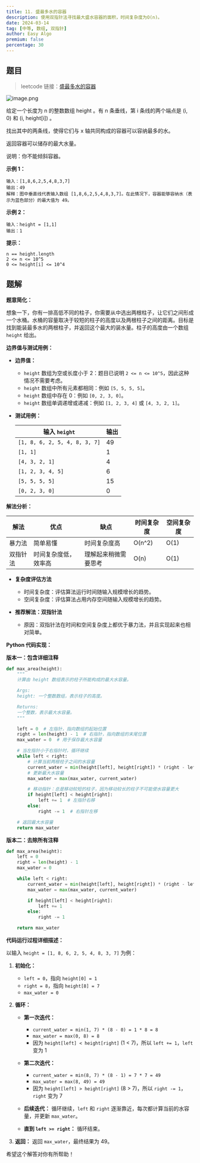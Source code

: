 ```yaml
---
title: 11. 盛最多水的容器
description: 使用双指针法寻找最大盛水容器的面积，时间复杂度为O(n)。
date: 2024-03-14
tag: [中等, 数组, 双指针]
author: Easy Algo
premium: false
percentage: 30
---
```


## 题目

> leetcode 链接：[盛最多水的容器](https://leetcode.cn/problems/container-with-most-water/)

![image.png](https://p0-xtjj-private.juejin.cn/tos-cn-i-73owjymdk6/2f3c024367b34fe0916a8d46d39e849e~tplv-73owjymdk6-jj-mark-v1:0:0:0:0:5o6Y6YeR5oqA5pyv56S-5Yy6IEAg56iL5bqP5ZGY6Ie75Y-U:q75.awebp?policy=eyJ2bSI6MywidWlkIjoiMjI0MjY1OTQ0OTMxODkwNCJ9&rk3s=e9ecf3d6&x-orig-authkey=f32326d3454f2ac7e96d3d06cdbb035152127018&x-orig-expires=1742058337&x-orig-sign=Pan%2BvIzCOuwW%2BBsVApRZ1%2FD4t%2Fw%3D)

给定一个长度为 n 的整数数组 height 。有 n 条垂线，第 i 条线的两个端点是 (i, 0) 和 (i, height[i]) 。

找出其中的两条线，使得它们与 x 轴共同构成的容器可以容纳最多的水。

返回容器可以储存的最大水量。

说明：你不能倾斜容器。

 

**示例 1：**
```
输入：[1,8,6,2,5,4,8,3,7]
输出：49 
解释：图中垂直线代表输入数组 [1,8,6,2,5,4,8,3,7]。在此情况下，容器能够容纳水（表示为蓝色部分）的最大值为 49。
```

**示例 2：**

```
输入：height = [1,1]
输出：1
```
 

**提示：**

```
n == height.length
2 <= n <= 10^5
0 <= height[i] <= 10^4
```

## 题解

**题意简化：**

想象一下，你有一排高低不同的柱子，你需要从中选出两根柱子，让它们之间形成一个水桶。水桶的容量取决于较短的柱子的高度以及两根柱子之间的距离。目标是找到能装最多水的两根柱子，并返回这个最大的装水量。柱子的高度由一个数组 `height` 给出。

**边界值与测试用例：**

*   **边界值：**
    *   `height` 数组为空或长度小于 2：题目已说明 `2 <= n <= 10^5`，因此这种情况不需要考虑。
    *   `height` 数组中所有元素都相同：例如 `[5, 5, 5, 5]`。
    *   `height` 数组中存在 0：例如 `[0, 2, 3, 0]`。
    *   `height` 数组单调递增或递减：例如 `[1, 2, 3, 4]` 或 `[4, 3, 2, 1]`。

*   **测试用例：**

    | 输入 `height`      | 输出 |
    | ------------------ | ---- |
    | `[1, 8, 6, 2, 5, 4, 8, 3, 7]` | 49   |
    | `[1, 1]`           | 1    |
    | `[4, 3, 2, 1]`     | 4    |
    | `[1, 2, 3, 4, 5]` | 6    |
    | `[5, 5, 5, 5]`     | 15   |
    | `[0, 2, 3, 0]`     | 0    |

**解法分析：**

| 解法       | 优点                               | 缺点                               | 时间复杂度 | 空间复杂度 |
| ---------- | ---------------------------------- | ---------------------------------- | -------- | -------- |
| 暴力法     | 简单易懂                           | 时间复杂度高                       | O(n^2)   | O(1)     |
| 双指针法   | 时间复杂度低，效率高                 | 理解起来稍微需要思考                 | O(n)     | O(1)     |

*   **复杂度评估方法**
    *   时间复杂度：评估算法运行时间随输入规模增长的趋势。
    *   空间复杂度：评估算法占用内存空间随输入规模增长的趋势。

*   **推荐解法：双指针法**
    *   原因：双指针法在时间和空间复杂度上都优于暴力法，并且实现起来也相对简单。

**Python 代码实现：**

**版本一：包含详细注释**

```python
def max_area(height):
    """
    计算由 height 数组表示的柱子所能构成的最大水容量。

    Args:
    height: 一个整数数组，表示柱子的高度。

    Returns:
    一个整数，表示最大水容量。
    """

    left = 0  # 左指针，指向数组的起始位置
    right = len(height) - 1  # 右指针，指向数组的末尾位置
    max_water = 0  # 用于保存最大水容量

    # 当左指针小于右指针时，循环继续
    while left < right:
        # 计算当前两根柱子之间的水容量
        current_water = min(height[left], height[right]) * (right - left)
        # 更新最大水容量
        max_water = max(max_water, current_water)

        # 移动指针：总是移动较短的柱子，因为移动较长的柱子不可能使水容量更大
        if height[left] < height[right]:
            left += 1  # 左指针右移
        else:
            right -= 1  # 右指针左移

    # 返回最大水容量
    return max_water
```

**版本二：去除所有注释**

```python
def max_area(height):
    left = 0
    right = len(height) - 1
    max_water = 0

    while left < right:
        current_water = min(height[left], height[right]) * (right - left)
        max_water = max(max_water, current_water)

        if height[left] < height[right]:
            left += 1
        else:
            right -= 1

    return max_water
```

**代码运行过程详细描述：**

以输入 `height = [1, 8, 6, 2, 5, 4, 8, 3, 7]` 为例：

1.  **初始化：**
    *   `left = 0`，指向 `height[0] = 1`
    *   `right = 8`，指向 `height[8] = 7`
    *   `max_water = 0`

2.  **循环：**

    *   **第一次迭代：**
        *   `current_water = min(1, 7) * (8 - 0) = 1 * 8 = 8`
        *   `max_water = max(0, 8) = 8`
        *   因为 `height[left] < height[right]` (1 < 7)，所以 `left += 1`，`left` 变为 1

    *   **第二次迭代：**
        *   `current_water = min(8, 7) * (8 - 1) = 7 * 7 = 49`
        *   `max_water = max(8, 49) = 49`
        *   因为 `height[left] > height[right]` (8 > 7)，所以 `right -= 1`，`right` 变为 7

    *   **后续迭代：**  循环继续，`left` 和 `right` 逐渐靠近，每次都计算当前的水容量，并更新 `max_water`。

    *   **直到 `left >= right`：**  循环结束。

3.  **返回：**  返回 `max_water`，最终结果为 49。

希望这个解答对你有所帮助！